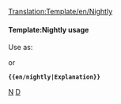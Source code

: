 [[Translation:Template/en/Nightly]]
<noinclude>
</noinclude>{{en/ambox| type  = notice
| image = NightlyIcon.png
| text  = <strong>Nightly Builds</strong><br />The features mentioned in this section are currently only available in non-production releases such as [[en/nightly build|nightly builds]], betas or release candidates. {{{1|}}}
}}<noinclude>

====Template:Nightly usage====
Use as:

 {{en/S|nightly}}

or

 '''<nowiki>{{en/nightly|Explanation}}</nowiki>'''

[[Category:en/Templates|N]][[Category:en/Message boxes|D]]</noinclude>